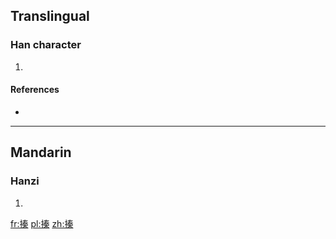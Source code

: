 ==Translingual==

===Han character===
{{Han char|rn=64|rad=手|as=10|sn=13|four=|canj=手手大木 (QQKD)|ids=⿰[[扌]][[秦]]}}

# {{defn|Han|sort=手10}}

====References====
* {{Han ref|kx=0448.240|dkj=12527|dj=0799.150|hdz=31928.040|uh=6438|ud=25656}}

----

==Mandarin==

===Hanzi===
{{cmn-hanzi|pin=[[zhēn]] ([[zhen1]]), [[xí]] ([[xi2]]), [[xié]] ([[xie2]])|wg=chen<sup>1</sup>, hsi<sup>2</sup>, hsieh<sup>2</sup>}}

# {{defn|lang=cmn|sort=手10}}

[[fr:搸]]
[[pl:搸]]
[[zh:搸]]